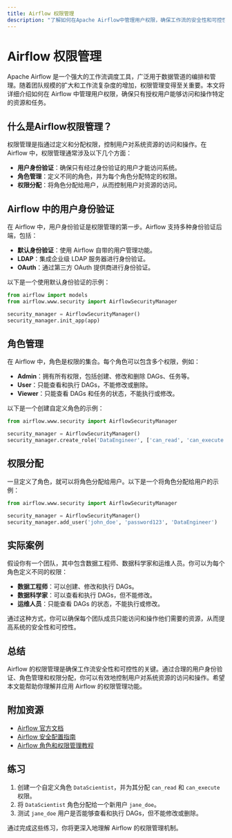 ```yaml
---
title: Airflow 权限管理
description: "了解如何在Apache Airflow中管理用户权限，确保工作流的安全性和可控性。本文适合初学者，包含代码示例和实际案例。"
---
```


# Airflow 权限管理

Apache Airflow 是一个强大的工作流调度工具，广泛用于数据管道的编排和管理。随着团队规模的扩大和工作流复杂度的增加，权限管理变得至关重要。本文将详细介绍如何在 Airflow 中管理用户权限，确保只有授权用户能够访问和操作特定的资源和任务。

## 什么是Airflow权限管理？

权限管理是指通过定义和分配权限，控制用户对系统资源的访问和操作。在 Airflow 中，权限管理通常涉及以下几个方面：

- **用户身份验证**：确保只有经过身份验证的用户才能访问系统。
- **角色管理**：定义不同的角色，并为每个角色分配特定的权限。
- **权限分配**：将角色分配给用户，从而控制用户对资源的访问。

## Airflow 中的用户身份验证

在 Airflow 中，用户身份验证是权限管理的第一步。Airflow 支持多种身份验证后端，包括：

- **默认身份验证**：使用 Airflow 自带的用户管理功能。
- **LDAP**：集成企业级 LDAP 服务器进行身份验证。
- **OAuth**：通过第三方 OAuth 提供商进行身份验证。

以下是一个使用默认身份验证的示例：

```python
from airflow import models
from airflow.www.security import AirflowSecurityManager

security_manager = AirflowSecurityManager()
security_manager.init_app(app)
```

## 角色管理

在 Airflow 中，角色是权限的集合。每个角色可以包含多个权限，例如：

- **Admin**：拥有所有权限，包括创建、修改和删除 DAGs、任务等。
- **User**：只能查看和执行 DAGs，不能修改或删除。
- **Viewer**：只能查看 DAGs 和任务的状态，不能执行或修改。

以下是一个创建自定义角色的示例：

```python
from airflow.www.security import AirflowSecurityManager

security_manager = AirflowSecurityManager()
security_manager.create_role('DataEngineer', ['can_read', 'can_execute'])
```

## 权限分配

一旦定义了角色，就可以将角色分配给用户。以下是一个将角色分配给用户的示例：

```python
from airflow.www.security import AirflowSecurityManager

security_manager = AirflowSecurityManager()
security_manager.add_user('john_doe', 'password123', 'DataEngineer')
```

## 实际案例

假设你有一个团队，其中包含数据工程师、数据科学家和运维人员。你可以为每个角色定义不同的权限：

- **数据工程师**：可以创建、修改和执行 DAGs。
- **数据科学家**：可以查看和执行 DAGs，但不能修改。
- **运维人员**：只能查看 DAGs 的状态，不能执行或修改。

通过这种方式，你可以确保每个团队成员只能访问和操作他们需要的资源，从而提高系统的安全性和可控性。

## 总结

Airflow 的权限管理是确保工作流安全性和可控性的关键。通过合理的用户身份验证、角色管理和权限分配，你可以有效地控制用户对系统资源的访问和操作。希望本文能帮助你理解并应用 Airflow 的权限管理功能。

## 附加资源

- [Airflow 官方文档](https://airflow.apache.org/docs/)
- [Airflow 安全配置指南](https://airflow.apache.org/docs/apache-airflow/stable/security/index.html)
- [Airflow 角色和权限管理教程](https://airflow.apache.org/docs/apache-airflow/stable/security/access-control.html)

## 练习

1. 创建一个自定义角色 `DataScientist`，并为其分配 `can_read` 和 `can_execute` 权限。
2. 将 `DataScientist` 角色分配给一个新用户 `jane_doe`。
3. 测试 `jane_doe` 用户是否能够查看和执行 DAGs，但不能修改或删除。

通过完成这些练习，你将更深入地理解 Airflow 的权限管理机制。
